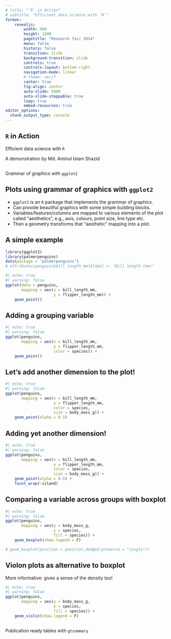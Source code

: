 ```yaml
---
# title: "`R` in Action"
# subtitle: "Efficient data science with `R`"
format:
    revealjs:
        width: 900
        height: 1600
        pagetitle: "Research fair 2024"
        menu: false
        history: false
        transition: slide
        background-transition: slide
        controls: true
        controls-layout: bottom-right
        navigation-mode: linear
        # theme: serif
        center: true
        fig-align: center
        auto-slide: 5000
        auto-slide-stoppable: true
        loop: true
        embed-resources: true
editor_options: 
  chunk_output_type: console
---
```


## `R` in Action {.center}
::: {.r-fit-text}
Efficient data science with `R`
:::
A demonstration by Md. Aminul Islam Shazid


## {.center data-autoslide="5000"}
::: {.r-fit-text}
Grammar of graphics with `ggplot2`
:::


## Plots using grammar of graphics with `ggplot2` {data-autoslide="15000"}
- `ggplot2` is an `R` package that implements the grammar of graphics.
- Can provide beautiful graphics with some simple building blocks.
- Variables/features/columns are mapped to various elements of the plot called "aesthetics", e.g., axis, colours, point size, line type etc.
- Then a geometry transforms that "aesthetic" mapping into a plot.

## A simple example
```r
library(ggplot2)
library(palmerpenguins)
data(package = 'palmerpenguins')
# attributes(penguins$bill_length_mm)$label <- "Bill length (mm)"
```

```r
#| echo: true
#| warning: false
ggplot(data = penguins,
       mapping = aes(x = bill_length_mm, 
                     y = flipper_length_mm)) +
    geom_point()
```

## Adding a grouping variable
```r
#| echo: true
#| warning: false
ggplot(penguins, 
       mapping = aes(x = bill_length_mm, 
                     y = flipper_length_mm, 
                     color = species)) + 
    geom_point()
```

## Let's add another dimension to the plot!
```r
#| echo: true
#| warning: false
ggplot(penguins, 
       mapping = aes(x = bill_length_mm, 
                     y = flipper_length_mm, 
                     color = species, 
                     size = body_mass_g)) + 
    geom_point(alpha = 0.5)
```

## Adding yet another dimension!
```r
#| echo: true
#| warning: false
ggplot(penguins, 
       mapping = aes(x = bill_length_mm, 
                     y = flipper_length_mm, 
                     color = species, 
                     size = body_mass_g)) + 
    geom_point(alpha = 0.5) +
    facet_wrap(~island)
```

## Comparing a variable across groups with boxplot
```r
#| echo: true
#| warning: false
ggplot(penguins,
       mapping = aes(y = body_mass_g, 
                     x = species, 
                     fill = species)) +
    geom_boxplot(show.legend = F)
```

```r
# geom_boxplot(position = position_dodge2(preserve = "single"))
```


## Violon plots as alternative to boxplot
More informative: gives a sense of the density too!
```r
#| echo: true
#| warning: false
ggplot(penguins,
       mapping = aes(y = body_mass_g, 
                     x = species, 
                     fill = species)) +
    geom_violin(show.legend = F)
```



## {.center data-autoslide="5000"}
::: {.r-fit-text}
Publication ready tables with `gtsummary`
:::


<!-- ## A title -->

<!-- ```{r} -->
<!-- #| output-location: column -->
<!-- #| results: hold -->
<!-- #| echo: true -->
<!-- plot(mtcars$mpg, mtcars$wt) -->
<!-- ``` -->

<!-- ## Another title {auto-animate="true"} -->

<!-- test -->

<!-- ## Another title {auto-animate="true"} -->

<!-- Another test -->
